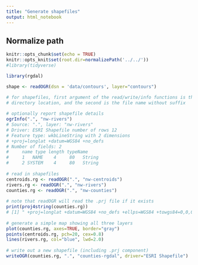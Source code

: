 ```yaml
---
title: "Generate shapefiles"
output: html_notebook
---
```


## Normalize path
```r
knitr::opts_chunk$set(echo = TRUE) 
knitr::opts_knit$set(root.dir=normalizePath('../../')) 
#library(tidyverse)
```

```r
library(rgdal)

shape <- readOGR(dsn = 'data/contours', layer="contours")

# for shapefiles, first argument of the read/write/info functions is the
# directory location, and the second is the file name without suffix
 
# optionally report shapefile details
ogrInfo(".", "nw-rivers")
# Source: ".", layer: "nw-rivers"
# Driver: ESRI Shapefile number of rows 12 
# Feature type: wkbLineString with 2 dimensions
# +proj=longlat +datum=WGS84 +no_defs  
# Number of fields: 2 
#     name type length typeName
#     1   NAME    4     80   String
#     2 SYSTEM    4     80   String
 
# read in shapefiles
centroids.rg <- readOGR(".", "nw-centroids")
rivers.rg <- readOGR(".", "nw-rivers")
counties.rg <- readOGR(".", "nw-counties")
 
# note that readOGR will read the .prj file if it exists
print(proj4string(counties.rg))
# [1] " +proj=longlat +datum=WGS84 +no_defs +ellps=WGS84 +towgs84=0,0,0"
 
# generate a simple map showing all three layers
plot(counties.rg, axes=TRUE, border="gray")
points(centroids.rg, pch=20, cex=0.8)
lines(rivers.rg, col="blue", lwd=2.0)
 
# write out a new shapefile (including .prj component)
writeOGR(counties.rg, ".", "counties-rgdal", driver="ESRI Shapefile")
```

